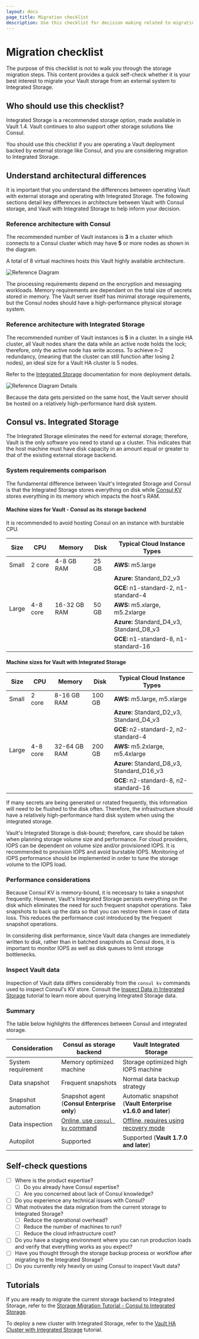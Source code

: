 ```yaml
---
layout: docs
page_title: Migration checklist
description: Use this checklist for decision making related to migrating your Vault deployment to Integrated Storage.
---
```


# Migration checklist

<Tip title="This is a decision-making checklist">

The purpose of this checklist is not to walk you through the storage
migration steps. This content provides a quick self-check whether it is your
best interest to migrate your Vault storage from an external system to
Integrated Storage.

</Tip>

## Who should use this checklist?

Integrated Storage is a recommended storage option, made available in
Vault 1.4. Vault continues to also support other storage solutions
like Consul.

You should use this checklist if you are operating a Vault deployment backed
by external storage like Consul, and you are considering migration to
Integrated Storage.

## Understand architectural differences

It is important that you understand the differences between operating Vault
with external storage and operating with Integrated Storage. The following
sections detail key differences in architecture between Vault with Consul
storage, and Vault with Integrated Storage to help inform your decision.

### Reference architecture with Consul

The recommended number of Vault instances is **3** in a cluster which connects
to a Consul cluster which may have **5** or more nodes as shown in the diagram.

A total of 8 virtual machines hosts this Vault highly available architecture.

<ImageConfig hideBorder>

![Reference Diagram](/img/diagram-vault-ra-3-az.png)

</ImageConfig>

The processing requirements depend on the encryption and messaging workloads.
Memory requirements are dependant on the total size of secrets stored in
memory. The Vault server itself has minimal storage requirements, but 
the Consul nodes should have a high-performance physical storage system.

### Reference architecture with Integrated Storage

The recommended number of Vault instances is **5** in a cluster. In a single HA
cluster, all Vault nodes share the data while an active node holds the lock;
therefore, only the active node has write access. To achieve n-2 redundancy,
(meaning that the cluster can still function after losing 2 nodes),
an ideal size for a Vault HA cluster is 5 nodes.

<Tip title="More deployment details in the documentation">

Refer to the [Integrated
Storage](/vault/docs/internals/integrated-storage#deployment-table)
documentation for more deployment details.

</Tip>

<ImageConfig hideBorder>

![Reference Diagram Details](/img/diagram-vault-integrated-ra-3_az.png)

</ImageConfig>

Because the data gets persisted on the same host, the Vault server should be
hosted on a relatively high-performance hard disk system.

## Consul vs. Integrated Storage

The Integrated Storage eliminates the need for external storage; therefore,
Vault is the only software you need to stand up a cluster. This indicates that
the host machine must have disk capacity in an amount equal or
greater to that of the existing external storage backend.

### System requirements comparison

The fundamental difference between Vault's Integrated Storage and Consul is
that the Integrated Storage stores everything on disk while [Consul
KV](/consul/docs/dynamic-app-config/kv) stores everything in its memory
which impacts the host's RAM.

#### Machine sizes for Vault - Consul as its storage backend

It is recommended to avoid hosting Consul on an instance with burstable CPU.

| Size  | CPU      | Memory       | Disk  | Typical Cloud Instance Types              |
| ----- | -------- | ------------ | ----- | ----------------------------------------- |
| Small | 2 core   | 4-8 GB RAM   | 25 GB | **AWS:** m5.large                         |
|       |          |              |       | **Azure:** Standard_D2_v3                 |
|       |          |              |       | **GCE:** n1-standard-2, n1-standard-4     |
| Large | 4-8 core | 16-32 GB RAM | 50 GB | **AWS:** m5.xlarge, m5.2xlarge            |
|       |          |              |       | **Azure:** Standard_D4_v3, Standard_D8_v3 |
|       |          |              |       | **GCE:** n1-standard-8, n1-standard-16    |

#### Machine sizes for Vault with Integrated Storage

| Size  | CPU      | Memory       | Disk   | Typical Cloud Instance Types               |
| ----- | -------- | ------------ | ------ | ------------------------------------------ |
| Small | 2 core   | 8-16 GB RAM  | 100 GB | **AWS:** m5.large, m5.xlarge               |
|       |          |              |        | **Azure:** Standard_D2_v3, Standard_D4_v3  |
|       |          |              |        | **GCE:** n2-standard-2, n2-standard-4      |
| Large | 4-8 core | 32-64 GB RAM | 200 GB | **AWS:** m5.2xlarge, m5.4xlarge            |
|       |          |              |        | **Azure:** Standard_D8_v3, Standard_D16_v3 |
|       |          |              |        | **GCE:** n2-standard-8, n2-standard-16     |

If many secrets are being generated or rotated frequently, this information will
need to be flushed to the disk often. Therefore, the infrastructure should have
a relatively high-performance hard disk system when using the integrated
storage.

<Note title="A note about the importance of IOPS">

 Vault's Integrated Storage is disk-bound; therefore, care should be taken when planning storage volume size and performance. For cloud providers, IOPS can be dependent on volume size and/or provisioned IOPS. It is recommended to provision IOPS and avoid burstable IOPS. Monitoring of IOPS performance should be implemented in order to tune the storage volume to the IOPS load.

</Note>

### Performance considerations

Because Consul KV is memory-bound, it is necessary to take a snapshot frequently.
However, Vault's Integrated Storage persists everything on the disk which eliminates
the need for such frequent snapshot operations. Take snapshots to back up the data
so that you can restore them in case of data loss. This reduces the performance cost
introduced by the frequent snapshot operations.

In considering disk performance, since Vault data changes are immediately written to disk,
rather than in batched snapshots as Consul does, it is important to monitor IOPS as well
as disk queues to limit storage bottlenecks.


### Inspect Vault data

Inspection of Vault data differs considerably from the `consul kv` commands used
to inspect Consul's KV store.
Consult the [Inspect Data in Integrated Storage](/vault/tutorials/monitoring/inspect-data-integrated-storage)
tutorial to learn more about querying Integrated Storage data.

### Summary

The table below highlights the differences between Consul and integrated
storage.

| Consideration       | Consul as storage backend                                                  | Vault Integrated Storage                                                                     |
| ------------------- | -------------------------------------------------------------------------- | -------------------------------------------------------------------------------------------- |
| System requirement  | Memory optimized machine                                                   | Storage optimized high IOPS machine                                                          |
| Data snapshot       | Frequent snapshots                                                         | Normal data backup strategy                                                                  |
| Snapshot automation | Snapshot agent (**Consul Enterprise only**)                                | Automatic snapshot (**Vault Enterprise v1.6.0 and later**)                                   |
| Data inspection     | [Online, use `consul kv` command](/vault/tutorials/monitoring/inspecting-data-consul) | [Offline, requires using recovery mode](/vault/tutorials/monitoring/inspect-data-integrated-storage) |
| Autopilot           | Supported                                                                  | Supported (**Vault 1.7.0 and later**)                                  |

## Self-check questions

- [ ] Where is the product expertise?
  - [ ] Do you already have Consul expertise?
  - [ ] Are you concerned about lack of Consul knowledge?
- [ ] Do you experience any technical issues with Consul?
- [ ] What motivates the data migration from the current storage to Integrated Storage?
  - [ ] Reduce the operational overhead?
  - [ ] Reduce the number of machines to run?
  - [ ] Reduce the cloud infrastructure cost?
- [ ] Do you have a staging environment where you can run production loads and verify that everything works as you expect?
- [ ] Have you thought through the storage backup process or workflow after migrating to the Integrated Storage?
- [ ] Do you currently rely heavily on using Consul to inspect Vault data?

## Tutorials

If you are ready to migrate the current storage backend to Integrated Storage,
refer to the [Storage Migration Tutorial - Consul to Integrated Storage](/vault/tutorials/raft/raft-migration).

To deploy a new cluster with Integrated Storage, refer to the [Vault HA Cluster
with Integrated Storage](/vault/tutorials/raft/raft-storage) tutorial.
